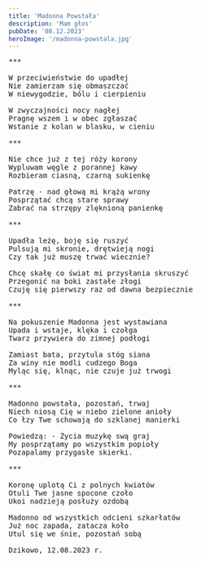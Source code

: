 ```yaml
---
title: 'Madonna Powstała'
description: 'Mam głos'
pubDate: '08.12.2023'
heroImage: '/madonna-powstala.jpg'
---
```

<pre>
***

W przeciwieństwie do upadłej
Nie zamierzam się obmaszczać
W niewygodzie, bólu i cierpieniu

W zwyczajności nocy nagłej
Pragnę wszem i w obec zgłaszać
Wstanie z kolan w blasku, w cieniu

***

Nie chce już z tej róży korony
Wypluwam węgle z porannej kawy
Rozbieram ciasną, czarną sukienkę

Patrzę - nad głową mi krążą wrony
Posprzątać chcą stare sprawy
Zabrać na strzępy zlęknioną panienkę

***

Upadła leżę, boję się ruszyć
Pulsują mi skronie, drętwieją nogi
Czy tak już muszę trwać wiecznie?

Chcę skałę co świat mi przysłania skruszyć
Przegonić na boki zastałe złogi
Czuję się pierwszy raz od dawna bezpiecznie

***

Na pokuszenie Madonna jest wystawiana
Upada i wstaje, klęka i czołga
Twarz przywiera do zimnej podłogi

Zamiast bata, przytula stóg siana
Za winy nie modli cudzego Boga
Myląc się, klnąc, nie czuje już trwogi

***

Madonno powstała, pozostań, trwaj
Niech niosą Cię w niebo zielone anioły
Co łzy Twe schowają do szklanej manierki

Powiedzą: - Życia muzykę swą graj
My posprzątamy po wszystkim popioły
Pozapalamy przygasłe skierki.

***

Koronę uplotą Ci z polnych kwiatów
Otuli Twe jasne spocone czoło
Ukoi nadzieją posłuży ozdobą 

Madonno od wszystkich odcieni szkarłatów
Już noc zapada, zatacza koło
Utul się we śnie, pozostań sobą

Dzikowo, 12.08.2023 r.
</pre>
